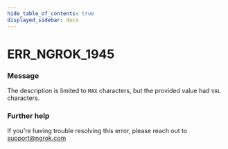 ```yaml
---
hide_table_of_contents: true
displayed_sidebar: docs
---
```



# ERR_NGROK_1945

### Message

The description is limited to `MAX` characters, but the provided value had `VAL` characters.

<ErrorDetails error="err_ngrok_1945" />

### Further help

If you're having trouble resolving this error, please reach out to [support@ngrok.com](mailto:support@ngrok.com?subject=Help%20with%20ERR_NGROK_1945)
